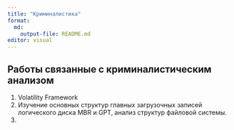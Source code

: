 ```yaml
---
title: "Криминалистика" 
format:   
  md:     
    output-file: README.md 
editor: visual 
---
```


## Работы связанные с криминалистическим анализом

1.  Volatility Framework
2.  Изучение основных структур главных загрузочных записей логического диска MBR и GPT, анализ структур файловой системы.
3.  
